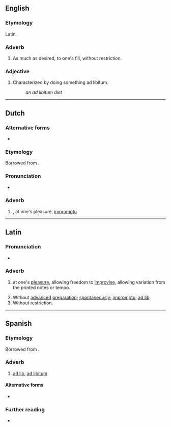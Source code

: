 {{also|ad líbitum}}
==English==

===Etymology===
Latin.

===Adverb===
{{en-adv|-|head=ad libitum}}

# As much as desired, to one's fill, without restriction.

===Adjective===
{{en-adj|-|head=ad libitum}}

# Characterized by doing something ad libitum.
#: ''an ad libitum diet''

----

==Dutch==

===Alternative forms===
* {{l|nl|ad lib.}} {{q|abbreviation}}

===Etymology===
Borrowed from {{bor|nl|la|ad libitum}}.

===Pronunciation===
* {{IPA|nl|/ɑt ˈli.bi.tʏm/}}

===Adverb===
{{nl-adv}}

# {{l|en|ad libitum}}, at one's pleasure, [[impromptu]]

----

==Latin==
{{wikipedia}}

===Pronunciation===
* {{la-IPA}}

===Adverb===
{{la-adv|[[ad]] [[libitum]]|-}}

# {{lb|la|music}} at one's [[pleasure]], allowing freedom to [[improvise]], allowing variation from the printed notes or tempo.
# Without [[advance]]d [[preparation]]; [[spontaneously]]; [[impromptu]]; [[ad lib]].
# Without restriction.

----

==Spanish==

===Etymology===
Borrowed from {{bor|es|la|ad libitum}}.

===Adverb===
{{es-adv|head=ad libitum}}

# [[ad lib]], [[#English|ad libitum]]

====Alternative forms====
* {{alter|es|ad líbitum}}

===Further reading===
* {{R:DRAE 2001}}
